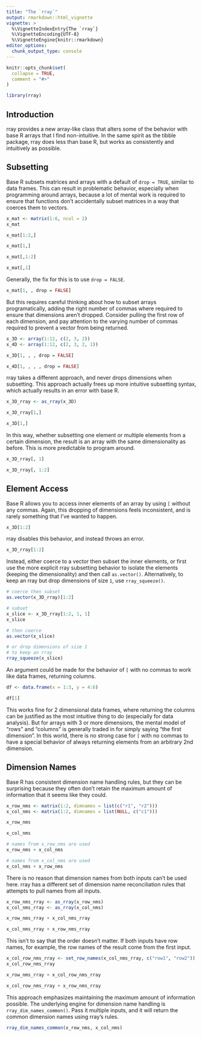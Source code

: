 ```yaml
---
title: "The `rray`"
output: rmarkdown::html_vignette
vignette: >
  %\VignetteIndexEntry{The `rray`}
  %\VignetteEncoding{UTF-8}
  %\VignetteEngine{knitr::rmarkdown}
editor_options: 
  chunk_output_type: console
---
```


```r
knitr::opts_chunk$set(
  collapse = TRUE,
  comment = "#>"
)
```

```r
library(rray)
```

## Introduction

rray provides a new array-like class that alters some of the behavior with base R arrays that I find non-intuitive. In the same spirit as the tibble package, rray does less than base R, but works as consistently and intuitively as possible.

## Subsetting

Base R subsets matrices and arrays with a default of `drop = TRUE`, similar to data frames. This can result in problematic behavior, especially when programming around arrays, because a lot of mental work is required to ensure that functions don't accidentally subset matrices in a way that coerces them to vectors.

```r
x_mat <- matrix(1:6, ncol = 2)
x_mat

x_mat[1:2,]

x_mat[1,]

x_mat[,1:2]

x_mat[,1]
```

Generally, the fix for this is to use `drop = FALSE`.

```r
x_mat[1, , drop = FALSE]
```

But this requires careful thinking about how to subset arrays programatically, adding the right number of commas where required to ensure that dimensions aren't dropped. Consider pulling the first row of each dimension, and pay attention to the varying number of commas required to prevent a vector from being returned.

```r
x_3D <- array(1:12, c(2, 3, 2))
x_4D <- array(1:12, c(2, 3, 2, 1))

x_3D[1, , , drop = FALSE]

x_4D[1, , , , drop = FALSE]
```

rray takes a different approach, and never drops dimensions when subsetting. This approach actually frees up more intuitive subsetting syntax, which actually results in an error with base R.

```r
x_3D_rray <- as_rray(x_3D)

x_3D_rray[1,]

x_3D[1,]
```

In this way, whether subsetting one element or multiple elements from a certain dimension, the result is an array with the same dimensionality as before. This is more predictable to program around.

```r
x_3D_rray[, 1]

x_3D_rray[, 1:2]
```

## Element Access

Base R allows you to access inner elements of an array by using `[` without any commas. Again, this dropping of dimensions feels inconsistent, and is rarely something that I've wanted to happen.

```r
x_3D[1:2]
```

rray disables this behavior, and instead throws an error. 

```r
x_3D_rray[1:2]
```

Instead, either coerce to a vector then subset the inner elements, or first use the more explicit rray subsetting behavior to isolate the elements (keeping the dimensionality) and then call `as.vector()`. Alternatively, to keep an rray but drop dimensions of size `1`, use `rray_squeeze()`.

```r
# coerce then subset
as.vector(x_3D_rray)[1:2]

# subset
x_slice <- x_3D_rray[1:2, 1, 1]
x_slice

# then coerce
as.vector(x_slice)

# or drop dimensions of size 1
# to keep an rray
rray_squeeze(x_slice)
```

An argument could be made for the behavior of `[` with no commas to work like data frames, returning columns.

```r
df <- data.frame(x = 1:3, y = 4:6)

df[1]
```

This works fine for 2 dimensional data frames, where returning the columns can be justified as the most intuitive thing to do (especially for data analysis). But for arrays with 3 or more dimensions, the mental model of "rows" and "columns" is generally traded in for simply saying "the first dimension". In this world, there is no strong case for `[` with no commas to have a special behavior of always returning elements from an arbitrary 2nd dimension.

## Dimension Names

Base R has consistent dimension name handling rules, but they can be surprising because they often don't retain the maximum amount of information that it seems like they could.

```r
x_row_nms <- matrix(1:2, dimnames = list(c("r1", "r2")))
x_col_nms <- matrix(1:2, dimnames = list(NULL, c("c1")))

x_row_nms

x_col_nms

# names from x_row_nms are used
x_row_nms + x_col_nms

# names from x_col_nms are used
x_col_nms + x_row_nms
```

There is no reason that dimension names from both inputs can't be used here. rray has a different set of dimension name reconciliation rules that attempts to pull names from all inputs.

```r
x_row_nms_rray <- as_rray(x_row_nms)
x_col_nms_rray <- as_rray(x_col_nms)

x_row_nms_rray + x_col_nms_rray

x_col_nms_rray + x_row_nms_rray
```

This isn't to say that the order doesn't matter. If both inputs have row names, for example, the row names of the result come from the first input.

```r
x_col_row_nms_rray <- set_row_names(x_col_nms_rray, c("row1", "row2"))
x_col_row_nms_rray

x_row_nms_rray + x_col_row_nms_rray

x_col_row_nms_rray + x_row_nms_rray
```

This approach emphasizes maintaining the maximum amount of information possible. The underlying engine for dimension name handling is `rray_dim_names_common()`. Pass it multiple inputs, and it will return the common dimension names using rray's rules.

```r
rray_dim_names_common(x_row_nms, x_col_nms)
```

